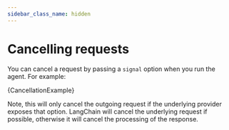 ```yaml
---
sidebar_class_name: hidden
---
```



# Cancelling requests

You can cancel a request by passing a `signal` option when you run the agent. For example:

<CodeBlock language="typescript">{CancellationExample}</CodeBlock>

Note, this will only cancel the outgoing request if the underlying provider exposes that option. LangChain will cancel the underlying request if possible, otherwise it will cancel the processing of the response.
